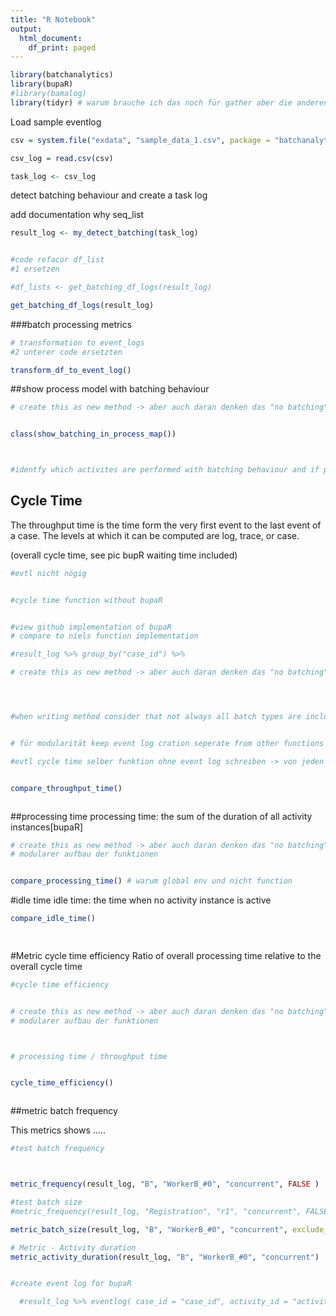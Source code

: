 ```yaml
---
title: "R Notebook"
output:
  html_document:
    df_print: paged
---
```



```r

library(batchanalytics)
library(bupaR)
#library(bamalog)
library(tidyr) # warum brauche ich das noch für gather aber die anderen package(bama) nicht mehr da imported mit package batchAanalytics---


```

Load sample eventlog 


```r

csv = system.file("exdata", "sample_data_1.csv", package = "batchanalytics")

csv_log = read.csv(csv)

task_log <- csv_log


```


detect batching behaviour and create a task log

add documentation why seq_list

```r


result_log <- my_detect_batching(task_log)



```

```r
#code refacor df_list
#1 ersetzen

#df_lists <- get_batching_df_logs(result_log)

get_batching_df_logs(result_log)


```







###batch processing metrics

```r
# transformation to event_logs
#2 unterer code ersetzten

transform_df_to_event_log()

```







##show process model with batching behaviour

```r

# create this as new method -> aber auch daran denken das "no batching" eine option ist 


class(show_batching_in_process_map())



#identfy which activites are performed with batching behaviour and if possible highlight in output graph or give an additional text output

```





## Cycle Time

The throughput time is the time form the very first event to the last event of a case. The levels at which it can be computed are log, trace, or case.

(overall cycle time, see pic bupR waiting time included)


```r


#evtl nicht nögig


#cycle time function without bupaR


#view github implementation of bupaR 
# compare to niels function implementation

#result_log %>% group_by("case_id") %>% 


```



```r

# create this as new method -> aber auch daran denken das "no batching" eine option ist 




#when writing method consider that not always all batch types are included and also no batching possible -> when plotting and creating boxplot create a generic approach#


# für modularität keep event log cration seperate from other functions 

#evtl cycle time selber funktion ohne event log schreiben -> von jeden case start - endzeit (groubby case , start - end , -> mean() an niels orientieren) ähnlich für processing time -< vorher #ABER data spliten in "nobatching " vs andere batch types


compare_throughput_time()



```




##processing time
processing time: the sum of the duration of all activity instances[bupaR]


```r



# create this as new method -> aber auch daran denken das "no batching" eine option ist 
# modularer aufbau der funktionen


compare_processing_time() # warum global env und nicht function


```


#idle time
idle time: the time when no activity instance is active



```r


compare_idle_time()

 


```


#Metric cycle time efficiency
Ratio of overall processing time relative to the overall cycle time


```r
#cycle time efficiency


# create this as new method -> aber auch daran denken das "no batching" eine option ist 
# modularer aufbau der funktionen



# processing time / throughput time


cycle_time_efficiency()



```



##metric batch frequency

This metrics shows .....

```r
#test batch frequency



metric_frequency(result_log, "B", "WorkerB_#0", "concurrent", FALSE )
```



```r

#test batch size
#metric_frequency(result_log, "Registration", "r1", "concurrent", FALSE )

metric_batch_size(result_log, "B", "WorkerB_#0", "concurrent", exclude_singletons = TRUE)

```



```r
# Metric - Activity duration
metric_activity_duration(result_log, "B", "WorkerB_#0", "concurrent")



```
```r

#create event log for bupaR

  #result_log %>% eventlog( case_id = "case_id", activity_id = "activity")


```



